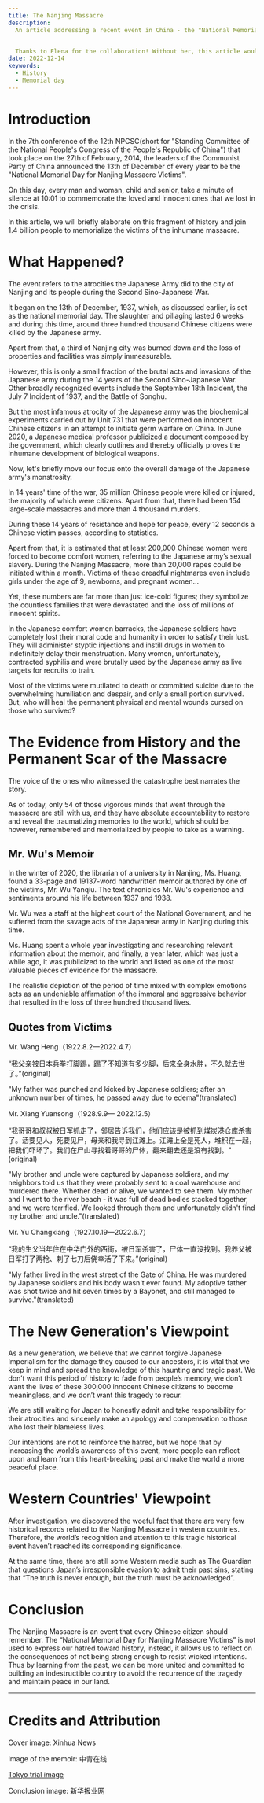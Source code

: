 ```yaml
---
title: The Nanjing Massacre
description:
  An article addressing a recent event in China - the "National Memorial Day for Nanjing Massacre Victims"


  Thanks to Elena for the collaboration! Without her, this article wouldn't be possible.
date: 2022-12-14
keywords:
  - History
  - Memorial day
---
```


# Introduction

<SizedImage alt="" src="https://raw.githubusercontent.com/timthedev07/my-website/dev/assets/nanjing/intro.png" width="750" height="500" />



In the 7th conference of the 12th NPCSC(short for "Standing Committee of the National People's Congress of the People's Republic of China") that took place on the 27th of February, 2014, the leaders of the Communist Party of China announced the 13th of December of every year to be the "National Memorial Day for Nanjing Massacre Victims".

On this day, every man and woman, child and senior, take a minute of silence at 10:01 to commemorate the loved and innocent ones that we lost in the crisis.

In this article, we will briefly elaborate on this fragment of history and join 1.4 billion people to memorialize the victims of the inhumane massacre.

# What Happened?

<SizedImage alt="" src="https://raw.githubusercontent.com/timthedev07/my-website/dev/assets/nanjing/p1.png" width="642" height="568" />



The event refers to the atrocities the Japanese Army did to the city of Nanjing and its people during the Second Sino-Japanese War.

It began on the 13th of December, 1937, which, as discussed earlier, is set as the national memorial day. The slaughter and pillaging lasted 6 weeks and during this time, around three hundred thousand Chinese citizens were killed by the Japanese army.

Apart from that, a third of Nanjing city was burned down and the loss of properties and facilities was simply immeasurable.

However, this is only a small fraction of the brutal acts and invasions of the Japanese army during the 14 years of the Second Sino-Japanese War. Other broadly recognized events include the September 18th Incident, the July 7 Incident of 1937, and the Battle of Songhu.

But the most infamous atrocity of the Japanese army was the biochemical experiments carried out by Unit 731 that were performed on innocent Chinese citizens in an attempt to initiate germ warfare on China. In June 2020, a Japanese medical professor publicized a document composed by the government, which clearly outlines and thereby officially proves the inhumane development of biological weapons.

Now, let's briefly move our focus onto the overall damage of the Japanese army's monstrosity.

In 14 years' time of the war, 35 million Chinese people were killed or injured, the majority of which were citizens. Apart from that, there had been 154 large-scale massacres and more than 4 thousand murders.

During these 14 years of resistance and hope for peace, every 12 seconds a Chinese victim passes, according to statistics.

Apart from that, it is estimated that at least 200,000 Chinese women were forced to become comfort women, referring to the Japanese army’s sexual slavery. During the Nanjing Massacre, more than 20,000 rapes could be initiated within a month. Victims of these dreadful nightmares even include girls under the age of 9, newborns, and pregnant women…

Yet, these numbers are far more than just ice-cold figures; they symbolize the countless families that were devastated and the loss of millions of innocent spirits.

In the Japanese comfort women barracks, the Japanese soldiers have completely lost their moral code and humanity in order to satisfy their lust. They will administer styptic injections and instill drugs in women to indefinitely delay their menstruation. Many women, unfortunately, contracted syphilis and were brutally used by the Japanese army as live targets for recruits to train.

Most of the victims were mutilated to death or committed suicide due to the overwhelming humiliation and despair, and only a small portion survived. But, who will heal the permanent physical and mental wounds cursed on those who survived?

# The Evidence from History and the Permanent Scar of the Massacre

The voice of the ones who witnessed the catastrophe best narrates the story.

As of today, only 54 of those vigorous minds that went through the massacre are still with us, and they have absolute accountability to restore and reveal the traumatizing memories to the world, which should be, however, remembered and memorialized by people to take as a warning.

## Mr. Wu's Memoir

<SizedImage alt="" src="https://raw.githubusercontent.com/timthedev07/my-website/dev/assets/nanjing/mr-wu-memoir.png" width="568" height="423" />



In the winter of 2020, the librarian of a university in Nanjing, Ms. Huang, found a 33-page and 19137-word handwritten memoir authored by one of the victims, Mr. Wu Yanqiu. The text chronicles Mr. Wu's experience and sentiments around his life between 1937 and 1938.

Mr. Wu was a staff at the highest court of the National Government, and he suffered from the savage acts of the Japanese army in Nanjing during this time.

Ms. Huang spent a whole year investigating and researching relevant information about the memoir, and finally, a year later, which was just a while ago, it was publicized to the world and listed as one of the most valuable pieces of evidence for the massacre.

The realistic depiction of the period of time mixed with complex emotions acts as an undeniable affirmation of the immoral and aggressive behavior that resulted in the loss of three hundred thousand lives.

<SizedImage alt="" src="https://raw.githubusercontent.com/timthedev07/my-website/dev/assets/nanjing/p2-1.png" width="702" height="471" />



## Quotes from Victims

Mr. Wang Heng（1922.8.2—2022.4.7）

“我父亲被日本兵拳打脚踢，踢了不知道有多少脚，后来全身水肿，不久就去世了。”(original)

"My father was punched and kicked by Japanese soldiers; after an unknown number of times, he passed away due to edema"(translated)

Mr. Xiang Yuansong（1928.9.9— 2022.12.5）

“我哥哥和叔叔被日军抓走了，邻居告诉我们，他们应该是被抓到煤炭港仓库杀害了。活要见人，死要见尸，母亲和我寻到江滩上。江滩上全是死人，堆积在一起，把我们吓坏了。我们在尸山寻找着哥哥的尸体，翻来翻去还是没有找到。"(original)

"My brother and uncle were captured by Japanese soldiers, and my neighbors told us that they were probably sent to a coal warehouse and murdered there. Whether dead or alive, we wanted to see them. My mother and I went to the river beach - it was full of dead bodies stacked together, and we were terrified. We looked through them and unfortunately didn't find my brother and uncle."(translated)

Mr. Yu Changxiang（1927.10.19—2022.6.7）

“我的生父当年住在中华门外的西街，被日军杀害了，尸体一直没找到。我养父被日军打了两枪、刺了七刀后侥幸活了下来。”(original)

"My father lived in the west street of the Gate of China. He was murdered by Japanese soldiers and his body wasn't ever found. My adoptive father was shot twice and hit seven times by a Bayonet, and still managed to survive."(translated)

# The New Generation's Viewpoint

<SizedImage alt="" src="https://raw.githubusercontent.com/timthedev07/my-website/dev/assets/nanjing/tokyo%20trial.jpeg" width="510" height="407" />



As a new generation, we believe that we cannot forgive Japanese Imperialism for the damage they caused to our ancestors, it is vital that we keep in mind and spread the knowledge of this haunting and tragic past. We don’t want this period of history to fade from people’s memory, we don’t want the lives of these 300,000 innocent Chinese citizens to become meaningless, and we don’t want this tragedy to recur.

We are still waiting for Japan to honestly admit and take responsibility for their atrocities and sincerely make an apology and compensation to those who lost their blameless lives.

Our intentions are not to reinforce the hatred, but we hope that by increasing the world’s awareness of this event, more people can reflect upon and learn from this heart-breaking past and make the world a more peaceful place.

# Western Countries' Viewpoint

After investigation, we discovered the woeful fact that there are very few historical records related to the Nanjing Massacre in western countries. Therefore, the world’s recognition and attention to this tragic historical event haven’t reached its corresponding significance.

At the same time, there are still some Western media such as The Guardian that questions Japan’s irresponsible evasion to admit their past sins, stating that “The truth is never enough, but the truth must be acknowledged”.

# Conclusion

<SizedImage alt="" src="https://raw.githubusercontent.com/timthedev07/my-website/dev/assets/nanjing/conclusion.jpeg" width="1200" height="899" />



The Nanjing Massacre is an event that every Chinese citizen should remember. The “National Memorial Day for Nanjing Massacre Victims” is not used to express our hatred toward history, instead, it allows us to reflect on the consequences of not being strong enough to resist wicked intentions. Thus by learning from the past, we can be more united and committed to building an indestructible country to avoid the recurrence of the tragedy and maintain peace in our land.

---

# Credits and Attribution

Cover image: Xinhua News

Image of the memoir: 中青在线

[Tokyo trial image](https://www.google.com/url?sa=i&url=https%3A%2F%2Fpeacepalacelibrary.nl%2Fresearch-guide%2Ftokyo-trial&psig=AOvVaw3qjY19bCYw9WSosXxjv1Iz&ust=1671054667057000&source=images&cd=vfe&ved=0CA8QjhxqFwoTCNDql_DJ9_sCFQAAAAAdAAAAABAY)

Conclusion image: 新华报业网
